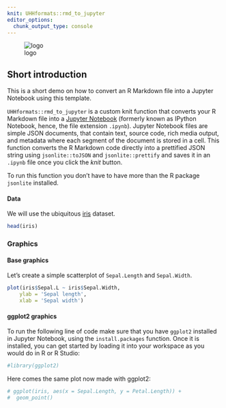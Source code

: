```yaml
---
knit: UHHformats::rmd_to_jupyter
editor_options: 
  chunk_output_type: console
---
```


![logo](images/logo.png)

## Short introduction

This is a short demo on how to convert an R Markdown file into a Jupyter Notebook using 
this template.

`UHHformats::rmd_to_jupyter` is a custom knit function that converts your R Markdown file into
a [Jupyter Notebook](https://jupyter.org/) (formerly known as IPython Notebook, hence, the file extension
`.ipynb`). Jupyter Notebook files are simple JSON documents, that contain text, source code,
rich media output, and metadata where each segment of the document is stored in a cell. This
function converts the R Markdown code directly into a prettified JSON string using 
`jsonlite::toJSON` and `jsonlite::prettify` and saves it in an `.ipynb` file once you click 
the *knit* button.

To run this function you don't have to have more than the R package `jsonlite` installed.


#### Data

We will use the ubiquitous [iris](http://stat.ethz.ch/R-manual/R-patched/library/datasets/html/iris.html) dataset.

```r
head(iris)
```

### Graphics

#### Base graphics 

Let's create a simple scatterplot of `Sepal.Length` and `Sepal.Width`.

```r
plot(iris$Sepal.L ~ iris$Sepal.Width,
    ylab = 'Sepal length',
    xlab = 'Sepal width')
```


#### ggplot2 graphics

To run the following line of code make sure that you have `ggplot2` installed in Jupyter Notebook, using the `install.packages` function.
Once it is installed, you can get started by loading it into your workspace as you would do in R or R Studio:

```r
#library(ggplot2)
```

Here comes the same plot now made with ggplot2:

```r
# ggplot(iris, aes(x = Sepal.Length, y = Petal.Length)) +
#  geom_point()
```
